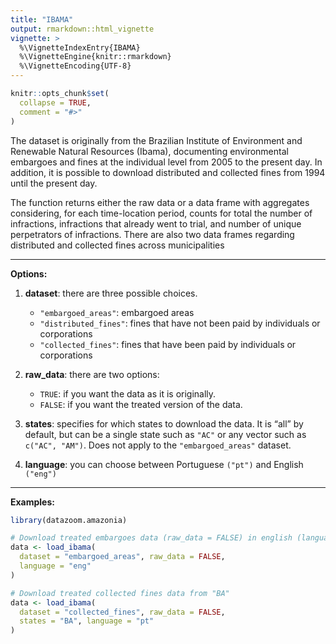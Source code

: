 ---
title: "IBAMA"
output: rmarkdown::html_vignette
vignette: >
  %\VignetteIndexEntry{IBAMA}
  %\VignetteEngine{knitr::rmarkdown}
  %\VignetteEncoding{UTF-8}
---

```{r, include = FALSE}
knitr::opts_chunk$set(
  collapse = TRUE,
  comment = "#>"
)
```

The dataset is originally from the Brazilian Institute of Environment and Renewable  Natural Resources (Ibama), documenting environmental embargoes and fines at the individual level from 2005 to the present day. In addition, it is possible to download distributed and collected fines from 1994 until the present day.

The function returns either the raw data or a data frame with aggregates considering, for each time-location period, counts for total the number of infractions, infractions that already went to trial, and number of unique perpetrators of infractions. There are also two data frames regarding distributed and collected fines across municipalities

***
**Options:**

  1. **dataset**: there are three possible choices.
      * `"embargoed_areas"`: embargoed areas
      * `"distributed_fines"`: fines that have not been paid by individuals or corporations
      * `"collected_fines"`: fines that have been paid by individuals or corporations

  2. **raw_data**: there are two options:
      * `TRUE`: if you want the data as it is originally.
      * `FALSE`: if you want the treated version of the data. 
  
  3. **states**: specifies for which states to download the data. It is "all" by default, but can be a single state such as `"AC"` or any vector such as `c("AC", "AM")`. Does not apply to the `"embargoed_areas"` dataset.

  4. **language**: you can choose between Portuguese `("pt")` and English `("eng")`
  
***

**Examples:**

```{r, eval = FALSE}
library(datazoom.amazonia)

# Download treated embargoes data (raw_data = FALSE) in english (language = "eng")
data <- load_ibama(
  dataset = "embargoed_areas", raw_data = FALSE,
  language = "eng"
)

# Download treated collected fines data from "BA"
data <- load_ibama(
  dataset = "collected_fines", raw_data = FALSE,
  states = "BA", language = "pt"
)
```
